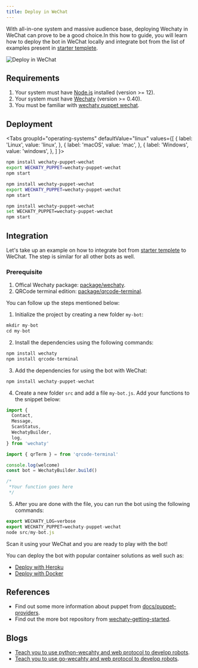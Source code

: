 ```yaml
---
title: Deploy in WeChat
---
```


With all-in-one system and massive audience base, deploying Wechaty in WeChat can prove to be a good choice.In this how to guide, you will learn how to deploy the bot in WeChat locally and integrate bot from the list of examples present in [starter templete](https://github.com/wechaty/wechaty-getting-started).

![Deploy in WeChat](../../static/img/docs/howto/deploy-wechat/deploy-wechat.webp)

## Requirements

1. Your system must have [Node.js](https://nodejs.org/en/download/package-manager/) installed (version >= 12).
2. Your system must have [Wechaty](https://github.com/wechaty/wechaty) (version >= 0.40).
3. You must be familiar with [wechaty puppet wechat](https://www.npmjs.com/package/wechaty-puppet-wechat).

## Deployment

<!-- MDX import -->

<Tabs
  groupId="operating-systems"
  defaultValue="linux"
  values={[
    { label: 'Linux',   value: 'linux', },
    { label: 'macOS',   value: 'mac', },
    { label: 'Windows', value: 'windows', },
  ]
}>

<TabItem value="linux">

```sh
npm install wechaty-puppet-wechat
export WECHATY_PUPPET=wechaty-puppet-wechat
npm start
```

</TabItem>
<TabItem value="mac">

```sh
npm install wechaty-puppet-wechat
export WECHATY_PUPPET=wechaty-puppet-wechat
npm start
```

</TabItem>
<TabItem value="windows">

```sh
npm install wechaty-puppet-wechat
set WECHATY_PUPPET=wechaty-puppet-wechat
npm start
```

</TabItem>
</Tabs>

## Integration

Let's take up an example on how to integrate bot from [starter templete](https://github.com/wechaty/wechaty-getting-started) to WeChat. The step is similar for all other bots as well.

### Prerequisite

1. Offical Wechaty package: [package/wechaty](https://www.npmjs.com/package/wechaty).
2. QRCode terminal edition: [package/qrcode-terminal](https://www.npmjs.com/package/qrcode-terminal).

You can follow up the steps mentioned below:

1. Initialize the project by creating a new folder `my-bot`:

```ts
mkdir my-bot
cd my-bot
```

2. Install the dependencies using the following commands:

```ts
npm install wechaty
npm install qrcode-terminal
```

3. Add the dependencies for using the bot with WeChat:

```ts
npm install wechaty-puppet-wechat
```

4. Create a new folder `src` and add a file `my-bot.js`. Add your functions to the snippet below:

```ts
import {
  Contact,
  Message,
  ScanStatus,
  WechatyBuilder,
  log,
} from 'wechaty'

import { qrTerm } = from 'qrcode-terminal'

console.log(welcome)
const bot = WechatyBuilder.build()

/*
 *Your function goes here
 */
```

5. After you are done with the file, you can run the bot using the following commands:

```ts
export WECHATY_LOG=verbose
export WECHATY_PUPPET=wechaty-puppet-wechat
node src/my-bot.js
```

Scan it using your WeChat and you are ready to play with the bot!

You can deploy the bot with popular container solutions as well such as:

* [Deploy with Heroku](#a)
* [Deploy with Docker](#b)

## References

* Find out some more information about puppet from [docs/puppet-providers](https://wechaty.js.org/docs/puppet-providers/).
* Find out the more bot repository from [wechaty-getting-started](https://github.com/wechaty/wechaty-getting-started).

## Blogs

* [Teach you to use python-wecahty and web protocol to develop robots](https://wechaty.js.org/2021/04/17/python-wechaty-use-web/).
* [Teach you to use go-wecahty and web protocol to develop robots](https://wechaty.js.org/2021/04/16/go-wechaty-use-web/).
